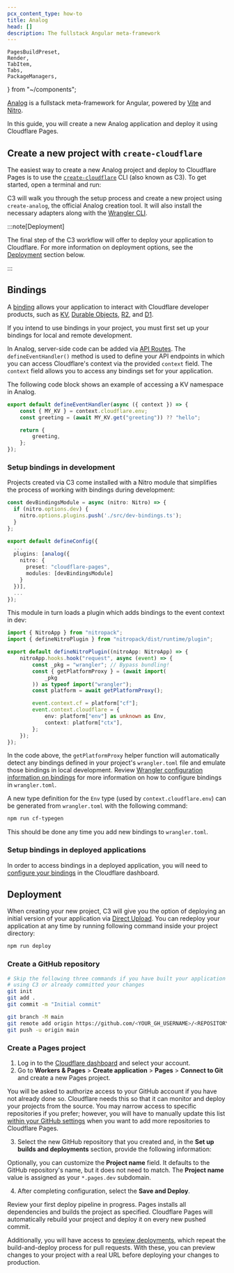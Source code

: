 ```yaml
---
pcx_content_type: how-to
title: Analog
head: []
description: The fullstack Angular meta-framework
---
```


	PagesBuildPreset,
	Render,
	TabItem,
	Tabs,
	PackageManagers,
} from "~/components";

[Analog](https://analogjs.org/) is a fullstack meta-framework for Angular, powered by [Vite](https://vitejs.dev/) and [Nitro](https://nitro.unjs.io/).

In this guide, you will create a new Analog application and deploy it using Cloudflare Pages.

## Create a new project with `create-cloudflare`

The easiest way to create a new Analog project and deploy to Cloudflare Pages is to use the [`create-cloudflare`](https://www.npmjs.com/package/create-cloudflare) CLI (also known as C3). To get started, open a terminal and run:

<PackageManagers
	type="create"
	pkg="cloudflare@latest"
	args="my-analog-app --framework=angular"
/>

C3 will walk you through the setup process and create a new project using `create-analog`, the official Analog creation tool. It will also install the necessary adapters along with the [Wrangler CLI](/workers/wrangler/install-and-update/#check-your-wrangler-version).

:::note[Deployment]

The final step of the C3 workflow will offer to deploy your application to Cloudflare. For more information on deployment options, see the [Deployment](#deployment) section below.

:::

## Bindings

A [binding](/pages/functions/bindings/) allows your application to interact with Cloudflare developer products, such as [KV](/kv/), [Durable Objects](/durable-objects/), [R2](/r2/), and [D1](/d1/).

If you intend to use bindings in your project, you must first set up your bindings for local and remote development.

In Analog, server-side code can be added via [API Routes](https://analogjs.org/docs/features/api/overview). The `defineEventHandler()` method is used to define your API endpoints in which you can access Cloudflare's context via the provided `context` field. The `context` field allows you to access any bindings set for your application.

The following code block shows an example of accessing a KV namespace in Analog.

```typescript null {2}
export default defineEventHandler(async ({ context }) => {
	const { MY_KV } = context.cloudflare.env;
	const greeting = (await MY_KV.get("greeting")) ?? "hello";

	return {
		greeting,
	};
});
```

### Setup bindings in development

Projects created via C3 come installed with a Nitro module that simplifies the process of working with bindings during development:

```typescript
const devBindingsModule = async (nitro: Nitro) => {
  if (nitro.options.dev) {
    nitro.options.plugins.push('./src/dev-bindings.ts');
  }
};

export default defineConfig({
  ...
  plugins: [analog({
    nitro: {
      preset: "cloudflare-pages",
      modules: [devBindingsModule]
    }
  })],
  ...
});
```

This module in turn loads a plugin which adds bindings to the event context in dev:

```typescript
import { NitroApp } from "nitropack";
import { defineNitroPlugin } from "nitropack/dist/runtime/plugin";

export default defineNitroPlugin((nitroApp: NitroApp) => {
	nitroApp.hooks.hook("request", async (event) => {
		const _pkg = "wrangler"; // Bypass bundling!
		const { getPlatformProxy } = (await import(
			_pkg
		)) as typeof import("wrangler");
		const platform = await getPlatformProxy();

		event.context.cf = platform["cf"];
		event.context.cloudflare = {
			env: platform["env"] as unknown as Env,
			context: platform["ctx"],
		};
	});
});
```

In the code above, the `getPlatformProxy` helper function will automatically detect any bindings defined in your project's `wrangler.toml` file and emulate those bindings in local development. Review [Wrangler configuration information on bindings](/workers/wrangler/configuration/#bindings) for more information on how to configure bindings in `wrangler.toml`.

A new type definition for the `Env` type (used by `context.cloudflare.env`) can be generated from `wrangler.toml` with the following command:

```sh
npm run cf-typegen
```

This should be done any time you add new bindings to `wrangler.toml`.

### Setup bindings in deployed applications

In order to access bindings in a deployed application, you will need to [configure your bindings](/pages/functions/bindings/) in the Cloudflare dashboard.

## Deployment

When creating your new project, C3 will give you the option of deploying an initial version of your application via [Direct Upload](/pages/how-to/use-direct-upload-with-continuous-integration/). You can redeploy your application at any time by running following command inside your project directory:

```sh
npm run deploy
```

<Render file="framework-guides/git-integration" />

### Create a GitHub repository

<Render file="framework-guides/create-gh-repo" />

```sh
# Skip the following three commands if you have built your application
# using C3 or already committed your changes
git init
git add .
git commit -m "Initial commit"

git branch -M main
git remote add origin https://github.com/<YOUR_GH_USERNAME>/<REPOSITORY_NAME>
git push -u origin main
```

### Create a Pages project

1. Log in to the [Cloudflare dashboard](https://dash.cloudflare.com/) and select your account.
2. Go to **Workers & Pages** > **Create application** > **Pages** > **Connect to Git** and create a new Pages project.

You will be asked to authorize access to your GitHub account if you have not already done so. Cloudflare needs this so that it can monitor and deploy your projects from the source. You may narrow access to specific repositories if you prefer; however, you will have to manually update this list [within your GitHub settings](https://github.com/settings/installations) when you want to add more repositories to Cloudflare Pages.

3. Select the new GitHub repository that you created and, in the **Set up builds and deployments** section, provide the following information:

<PagesBuildPreset framework="analog" />

Optionally, you can customize the **Project name** field. It defaults to the GitHub repository's name, but it does not need to match. The **Project name** value is assigned as your `*.pages.dev` subdomain.

4. After completing configuration, select the **Save and Deploy**.

Review your first deploy pipeline in progress. Pages installs all dependencies and builds the project as specified. Cloudflare Pages will automatically rebuild your project and deploy it on every new pushed commit.

Additionally, you will have access to [preview deployments](/pages/configuration/preview-deployments/), which repeat the build-and-deploy process for pull requests. With these, you can preview changes to your project with a real URL before deploying your changes to production.

